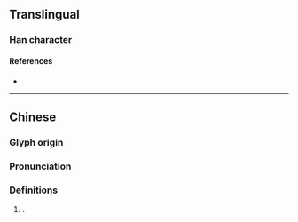 {{character info}}
==Translingual==

===Han character===
{{Han char|rn=75|rad=木|as=08|sn=12|four=17904|canj=SED|ids=⿱取木}}

====References====
* {{Han ref|kx=0535.020|dkj=14991|dj=0922.210|hdz=21224.080|uh=68F8|ud=26872|bh=D9C5|bd=55749}}

----

==Chinese==
{{zh-forms}}

===Glyph origin===
{{Han etym}}

===Pronunciation===
{{zh-pron
|m=zōu
|c=zau1
|mc=y
|oc=y
|ma=
|cat=pn
}}

===Definitions===
{{zh-hanzi}}

# {{surname|zh}}.